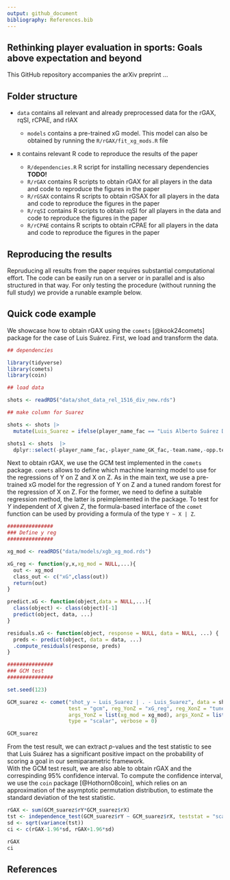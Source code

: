```yaml
---
output: github_document
bibliography: References.bib 
---
```


## Rethinking player evaluation in sports: Goals above expectation and beyond 

This GitHub repository accompanies the arXiv preprint ... 


## Folder structure

- `data` contains all relevant and already preprocessed data for the rGAX, rqSI, rCPAE, and rIAX

  - `models` contains a pre-trained xG model. This model can also be obtained by running the `R/rGAX/fit_xg_mods.R` file 

- `R` contains relevant R code to reproduce the results of the paper

  - `R/dependencies.R` R script for installing necessary dependencies **TODO!** 
  - `R/rGAX` contains R scripts to obtain rGAX for all players in the data and code to reproduce the figures in the paper
  - `R/rGSAX` contains R scripts to obtain rGSAX for all players in the data and code to reproduce the figures in the paper
  - `R/rqSI` contains R scripts to obtain rqSI for all players in the data and code to reproduce the figures in the paper
  - `R/rCPAE` contains R scripts to obtain rCPAE for all players in the data and code to reproduce the figures in the paper


## Reproducing the results

Repruducing all results from the paper requires substantial computational effort. The code can be easily 
run on a server or in parallel and is also structured in that way. For only testing the procedure (without running
the full study) we provide a runable example below. 


## Quick code example

We showcase how to obtain rGAX using the `comets` [@kook24comets] package for the case of Luis Suárez. 
First, we load and transform the data. 

```r

## dependencies

library(tidyverse)
library(comets)
library(coin)

## load data

shots <- readRDS("data/shot_data_rel_1516_div_new.rds")

## make column for Suarez

shots <- shots |>
  mutate(Luis_Suarez = ifelse(player_name_fac == "Luis Alberto Suárez Díaz",1,0))

shots1 <- shots  |>
  dplyr::select(-player_name_fac,-player_name_GK_fac,-team.name,-opp.team.name,-Att)

```

Next to obtain rGAX, we use the GCM test implemented in the `comets` package.
`comets` allows to define which machine learning model to use for the regressions
of Y on Z and X on Z. As in the main text, we use a pre-trained xG model for the 
regression of Y on Z and a tuned random forest for the regression of X on Z. For
the former, we need to define a suitable regression method, the latter is preimplemented 
in the package. To test for $Y$ independent of $X$ given $Z$, the formula-based
interface of the `comet` function can be used by providing a formula of the type
`Y ~ X | Z`.

```r

###############
### Define y reg
###############

xg_mod <- readRDS("data/models/xgb_xg_mod.rds")

xG_reg <- function(y,x,xg_mod = NULL,...){
  out <- xg_mod
  class_out <- c("xG",class(out))
  return(out)
}

predict.xG <- function(object,data = NULL,...){
  class(object) <- class(object)[-1]
  predict(object, data, ...)
}

residuals.xG <- function(object, response = NULL, data = NULL, ...) {
  preds <- predict(object, data = data, ...)
  .compute_residuals(response, preds)
}

###############
### GCM test
###############

set.seed(123)

GCM_suarez <- comet("shot_y ~ Luis_Suarez | . - Luis_Suarez", data = shots1,
                    test = "gcm", reg_YonZ = "xG_reg", reg_XonZ = "tuned_rf",
                    args_YonZ = list(xg_mod = xg_mod), args_XonZ = list(probability = TRUE),
                    type = "scalar", verbose = 0)


```


```r
GCM_suarez
```


From the test result, we can extract $p$-values and the test statistic to see that Luis Suárez has a significant 
positive impact on the probability of scoring a goal in our semiparametric framework.  
With the GCM test result, we are also able to obtain rGAX and the correspinding 95\% confidence interval.
To compute the confidence interval, we use the `coin` package [@Hothorn08coin],
which relies on an approximation of the asymptotic permutation distribution,
to estimate the standard deviation of the test statistic.

```r

rGAX <- sum(GCM_suarez$rY*GCM_suarez$rX)
tst <- independence_test(GCM_suarez$rY ~ GCM_suarez$rX, teststat = "scalar")
sd <- sqrt(variance(tst))
ci <- c(rGAX-1.96*sd, rGAX+1.96*sd)

rGAX
ci

```

## References

